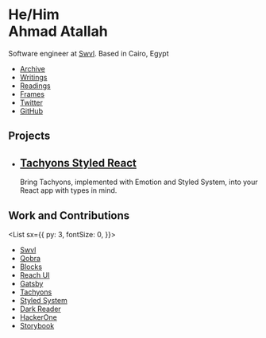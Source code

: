 

<Banner>

# He/Him <br/> Ahmad Atallah

Software engineer at [Swvl][].
Based in Cairo, Egypt

- [Archive](/archive)
- [Writings](/writings)
- [Readings](/readings)
- [Frames](/frames)
- [Twitter](https://twitter.com/ahmadatallah)
- [GitHub](https://github.com/ahmadatallah)

</Banner>

## Projects

<Tiles>

- ## [Tachyons Styled React][]
  Bring Tachyons, implemented with Emotion and Styled System, into your React app with types in mind.

</Tiles>

## Work and Contributions

<List
  sx={{
    py: 3,
    fontSize: 0,
  }}>

- [Swvl](https://github.com/swvl)
- [Qobra](https://github.com/Qobraio)
- [Blocks](https://github.com/blocks/blocks)
- [Reach UI](https://github.com/reach/reach-ui)
- [Gatsby](https://github.com/gatsbyjs/gatsby)
- [Tachyons](https://github.com/tachyons-css)
- [Styled System](https://github.com/system-ui/)
- [Dark Reader](https://github.com/darkreader)
- [HackerOne](https://github.com/Hacker0x01)
- [Storybook](https://github.com/storybookjs)

</List>

[swvl]: https://swvl.com
[tachyons styled react]: https://tachyons-styled-tsx.now.sh/
